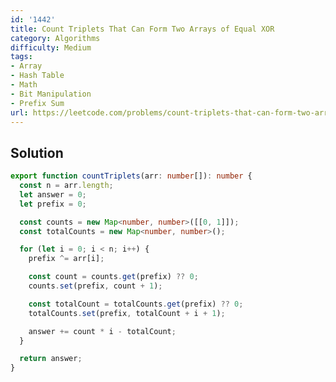 ```yaml
---
id: '1442'
title: Count Triplets That Can Form Two Arrays of Equal XOR
category: Algorithms
difficulty: Medium
tags:
- Array
- Hash Table
- Math
- Bit Manipulation
- Prefix Sum
url: https://leetcode.com/problems/count-triplets-that-can-form-two-arrays-of-equal-xor
---
```


## Solution

```typescript filename="solution.ts" copy
export function countTriplets(arr: number[]): number {
  const n = arr.length;
  let answer = 0;
  let prefix = 0;

  const counts = new Map<number, number>([[0, 1]]);
  const totalCounts = new Map<number, number>();

  for (let i = 0; i < n; i++) {
    prefix ^= arr[i];

    const count = counts.get(prefix) ?? 0;
    counts.set(prefix, count + 1);

    const totalCount = totalCounts.get(prefix) ?? 0;
    totalCounts.set(prefix, totalCount + i + 1);

    answer += count * i - totalCount;
  }

  return answer;
}
```


